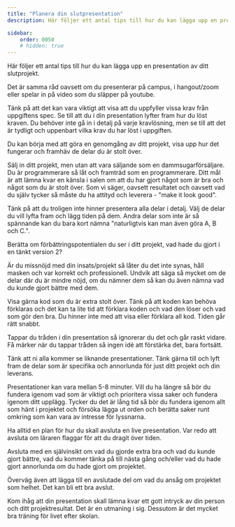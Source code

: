 ```yaml
---
title: "Planera din slutpresentation" 
description: Här följer ett antal tips till hur du kan lägga upp en presentation av ditt slutprojekt.

sidebar:
    order: 0050
    # hidden: true
---
```





Här följer ett antal tips till hur du kan lägga upp en presentation av ditt slutprojekt.

Det är samma råd oavsett om du presenterar på campus, i hangout/zoom eller spelar in på video som du släpper på youtube.

Tänk på att det kan vara viktigt att visa att du uppfyller vissa krav från uppgiftens spec. Se till att du i din presentation lyfter fram hur du löst kraven. Du behöver inte gå in i detalj på varje kravlösning, men se till att det är tydligt och uppenbart vilka krav du har löst i uppgiften.

Du kan börja med att göra en genomgång av ditt projekt, visa upp hur det fungerar och framhäv de delar du är stolt över.

Sälj in ditt projekt, men utan att vara säljande som en dammsugarförsäljare. Du är programmerare så låt och framträd som en programmerare. Ditt mål är att lämna kvar en känsla i salen om att du har gjort något som är bra och något som du är stolt över. Som vi säger, oavsett resultatet och oavsett vad du själv tycker så måste du ha attityd och leverera - "make it look good".

Tänk på att du troligen inte hinner presentera alla delar i detalj. Välj de delar du vill lyfta fram och lägg tiden på dem. Andra delar som inte är så spännande kan du bara kort nämna "naturligtvis kan man även göra A, B och C.".

Berätta om förbättringspotentialen du ser i ditt projekt, vad hade du gjort i en tänkt version 2?

Är du missnöjd med din insats/projekt så låter du det inte synas, håll masken och var korrekt och professionell. Undvik att säga så mycket om de delar där du är mindre nöjd, om du nämner dem så kan du även nämna vad du kunde gjort bättre med dem.

Visa gärna kod som du är extra stolt över. Tänk på att koden kan behöva förklaras och det kan ta lite tid att förklara koden och vad den löser och vad som gör den bra. Du hinner inte med att visa eller förklara all kod. Tiden går rätt snabbt.

Tappar du tråden i din presentation så ignorerar du det och går raskt vidare. Få märker när du tappar tråden så ingen idé att förstärka det, bara fortsätt.

Tänk att ni alla kommer se liknande presentationer. Tänk gärna till och lyft fram de delar som är specifika och annorlunda för just ditt projekt och din leverans.

Presentationer kan vara mellan 5-8 minuter. Vill du ha längre så bör du fundera igenom vad som är viktigt och prioritera vissa saker och fundera igenom ditt upplägg. Tycker du det är lång tid så bör du fundera igenom allt som hänt i projektet och försöka lägga ut orden och berätta saker runt omkring som kan vara av intresse för lyssnarna.

Ha alltid en plan för hur du skall avsluta en live presentation. Var redo att avsluta om läraren flaggar för att du dragit över tiden.

Avsluta med en självinsikt om vad du gjorde extra bra och vad du kunde gjort bättre, vad du kommer tänka på till nästa gång och/eller vad du hade gjort annorlunda om du hade gjort om projektet.

Överväg även att lägga till en avslutade del om vad du ansåg om projektet som helhet. Det kan bli ett bra avslut.

Kom ihåg att din presentation skall lämna kvar ett gott intryck av din person och ditt projektresultat. Det är en utmaning i sig. Dessutom är det mycket bra träning för livet efter skolan.

